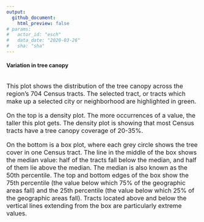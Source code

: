 ```yaml
---
output: 
  github_document:
    html_preview: false
# params: 
#   actor_id: "esch" 
#   data_date: "2020-03-26"
#   sha: "sha"
---
```


#### Variation in tree canopy

<br>
<section style='font-size: 12pt; text-align: left'>
This plot shows the distribution of the tree canopy across the region's 704 Census tracts. The selected tract, or tracts which make up a selected city or neighborhood are highlighted in green. 
</section>

<br>
<section style='font-size: 12pt; text-align: left'>
On the top is a density plot. The more occurrences of a value, the taller this plot gets. The density plot is showing that most Census tracts have a tree canopy coverage of 20-35%.
</section>

<br>
<section style='font-size: 12pt; text-align: left'>
On the bottom is a box plot, where each grey circle shows the tree cover in one Census tract. The line in the middle of the box shows the median value: half of the tracts fall below the median, and half of them lie above the median. The median is also known as the 50th percentile. The top and bottom edges of the box show the 75th percentile (the value below which 75% of the geographic areas fall) and the 25th percentile (the value below which 25% of the geographic areas fall). Tracts located above and below the vertical lines extending from the box are particularly extreme values.
</section>

